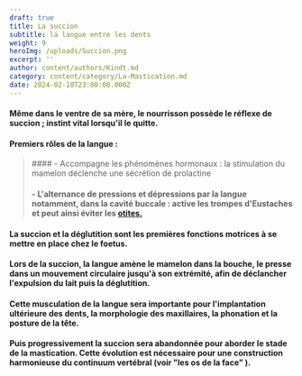 ```yaml
---
draft: true
title: La succion
subtitle: la langue entre les dents
weight: 9
heroImg: /uploads/Succion.png
excerpt: ''
author: content/authors/Kindt.md
category: content/category/La-Mastication.md
date: 2024-02-10T23:00:00.000Z
---
```


#### Même dans le ventre de sa mère, le nourrisson possède le réflexe de succion ; instint vital lorsqu'il le quitte.

<Space height={15} />

#### Premiers rôles de la langue :

<Space height={20} />

<BlockQuote>
  #### &#x20;- Accompagne les phénomènes hormonaux : la stimulation du mamelon déclenche une sécrétion de prolactine

  #### &#x20;- L'alternance de pressions et dépressions par la langue notamment, dans la cavité buccale : active les trompes d'Eustaches et peut ainsi éviter les [otites.](https://soinsdenosenfants.cps.ca/handouts/health-conditions-and-treatments/ear_infections "otites")
</BlockQuote>

<Space height={20} />

#### La succion et la déglutition sont les premières fonctions motrices à se mettre en place chez le foetus.

<Space height={10} />

#### Lors de la succion, la langue amène le mamelon dans la bouche, le presse dans un mouvement circulaire jusqu'à son extrémité, afin de déclancher l'expulsion du lait puis la déglutition.

#### Cette musculation de la langue sera importante pour l'implantation ultérieure des dents, la morphologie des maxillaires, la phonation et la posture de la tête.

<Space height={20} />

#### Puis progressivement la succion sera abandonnée pour aborder le stade de la mastication. Cette évolution est nécessaire pour une construction harmonieuse du continuum vertébral (voir **"les os de la face"** ).
